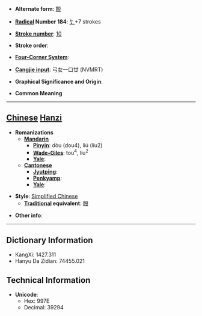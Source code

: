 * '''Alternate form''': [[餖]]

* '''[[Wiktionary:Chinese radical index| Radical]] Number 184''': [[Wiktionary:Chinese radical index 饣|饣]]+7 strokes

* '''[[Wiktionary:Chinese total strokes index|Stroke number]]''': [[Wiktionary:Chinese total strokes index 10|10]]

* '''Stroke order''': 

* '''[[Wiktionary:Chinese four corner index|Four-Corner System]]''': 

* '''[[Wiktionary:Chinese Cangjie index|Cangjie input]]''': 弓女一口廿 (NVMRT)

* '''Graphical Significance and Origin''': 

* '''Common Meaning'''

----

== [[Chinese]] [[Hanzi]] ==

* '''Romanizations'''
** '''[[Mandarin]]'''
*** '''[[Pinyin]]''': dòu (dou4), liú (liu2)
*** '''[[Wade-Giles]]''': tou<sup>4</sup>, liu<sup>2</sup>
*** '''[[Yale]]''': 
** '''[[Cantonese]]'''
*** '''[[Jyutping]]''':
*** '''[[Penkyamp]]''': 
*** '''[[Yale]]''': 

* '''Style''': [[Simplified Chinese]] 
** '''[[Traditional Chinese|Traditional]] equivalent''': [[餖]]

* '''Other info''': 

----

== Dictionary Information ==

* KangXi: 1427.311
* Hanyu Da Zidian: 74455.021

== Technical Information ==

* '''Unicode''':
** Hex: 997E
** Decimal: 39294